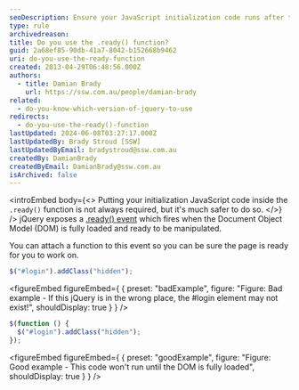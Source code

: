 ```yaml
---
seoDescription: Ensure your JavaScript initialization code runs after the page's DOM is fully loaded and ready for manipulation by utilizing the .ready() function.
type: rule
archivedreason:
title: Do you use the .ready() function?
guid: 2a68ef85-90db-41a7-8042-b152668b9462
uri: do-you-use-the-ready-function
created: 2013-04-29T06:48:56.000Z
authors:
  - title: Damian Brady
    url: https://ssw.com.au/people/damian-brady
related:
  - do-you-know-which-version-of-jquery-to-use
redirects:
  - do-you-use-the-ready()-function
lastUpdated: 2024-06-08T03:27:17.000Z
lastUpdatedBy: Brady Stroud [SSW]
lastUpdatedByEmail: bradystroud@ssw.com.au
createdBy: DamianBrady
createdByEmail: DamianBrady@ssw.com.au
isArchived: false
---
```


<introEmbed
  body={<>
Putting your initialization JavaScript code inside the `.ready()` function is not always required, but it's much safer to do so.
  </>}
/>
jQuery exposes a [.ready() event](https://api.jquery.com/ready) which fires when the Document Object Model (DOM) is fully loaded and ready to be manipulated.

You can attach a function to this event so you can be sure the page is ready for you to work on.

```js
$("#login").addClass("hidden");
```
<figureEmbed figureEmbed={ {
  preset: "badExample",
  figure: "Figure: Bad example - If this jQuery is in the wrong place, the #login element may not exist!",
  shouldDisplay: true
} } />


```js
$(function () {
  $("#login").addClass("hidden");
});
```
<figureEmbed figureEmbed={ {
  preset: "goodExample",
  figure: "Figure: Good example - This code won't run until the DOM is fully loaded",
  shouldDisplay: true
} } />
